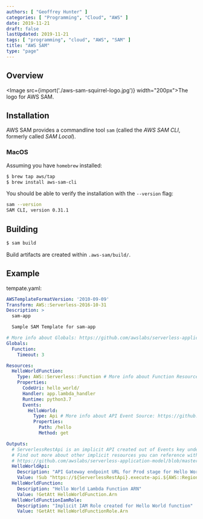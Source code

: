 ```yaml
---
authors: [ "Geoffrey Hunter" ]
categories: [ "Programming", "Cloud", "AWS" ]
date: 2019-11-21
draft: false
lastUpdated: 2019-11-21
tags: [ "programming", "cloud", "AWS", "SAM" ]
title: "AWS SAM"
type: "page"
---
```



## Overview

<Image src={import('./aws-sam-squirrel-logo.jpg')} width="200px">The logo for AWS SAM.</Image>

## Installation

AWS SAM provides a commandline tool `sam` (called the _AWS SAM CLI_, formerly called _SAM Local_).

### MacOS

Assuming you have `homebrew` installed:

```sh
$ brew tap aws/tap
$ brew install aws-sam-cli
```

You should be able to verify the installation with the `--version` flag:

```sh
sam --version
SAM CLI, version 0.31.1
```

## Building

```bash
$ sam build
```

Build artifacts are created within `.aws-sam/build/`.

## Example

tempate.yaml:

```yaml
AWSTemplateFormatVersion: '2010-09-09'
Transform: AWS::Serverless-2016-10-31
Description: >
  sam-app

  Sample SAM Template for sam-app

# More info about Globals: https://github.com/awslabs/serverless-application-model/blob/master/docs/globals.rst
Globals:
  Function:
    Timeout: 3

Resources:
  HelloWorldFunction:
    Type: AWS::Serverless::Function # More info about Function Resource: https://github.com/awslabs/serverless-application-model/blob/master/versions/2016-10-31.md#awsserverlessfunction
    Properties:
      CodeUri: hello_world/
      Handler: app.lambda_handler
      Runtime: python3.7
      Events:
        HelloWorld:
          Type: Api # More info about API Event Source: https://github.com/awslabs/serverless-application-model/blob/master/versions/2016-10-31.md#api
          Properties:
            Path: /hello
            Method: get

Outputs:
  # ServerlessRestApi is an implicit API created out of Events key under Serverless::Function
  # Find out more about other implicit resources you can reference within SAM
  # https://github.com/awslabs/serverless-application-model/blob/master/docs/internals/generated_resources.rst#api
  HelloWorldApi:
    Description: "API Gateway endpoint URL for Prod stage for Hello World function"
    Value: !Sub "https://${ServerlessRestApi}.execute-api.${AWS::Region}.amazonaws.com/Prod/hello/"
  HelloWorldFunction:
    Description: "Hello World Lambda Function ARN"
    Value: !GetAtt HelloWorldFunction.Arn
  HelloWorldFunctionIamRole:
    Description: "Implicit IAM Role created for Hello World function"
    Value: !GetAtt HelloWorldFunctionRole.Arn
```